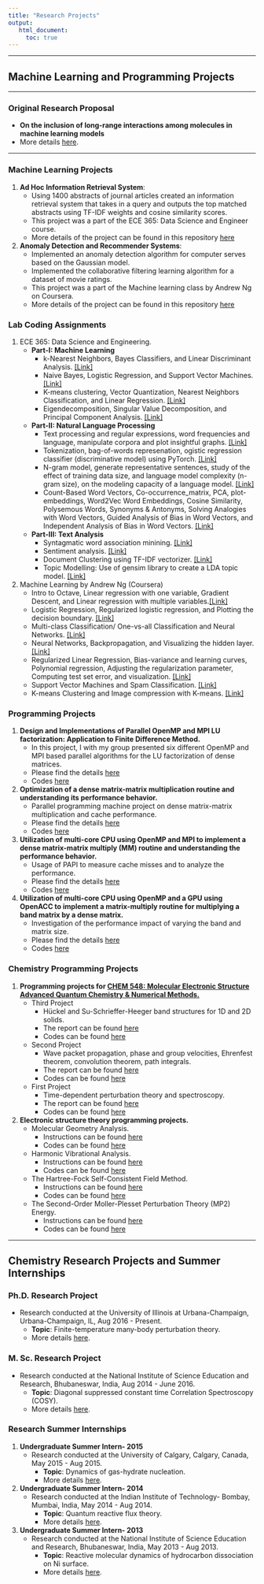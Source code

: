 ```yaml
---
title: "Research Projects"
output:
   html_document:
     toc: true
---
```


***
## **Machine Learning and Programming Projects**
***
### Original Research Proposal
  - **On the inclusion of long-range interactions among molecules in machine learning models**
  - More details [here](https://punitjha.github.io/orp_project.html).

***

### Machine Learning Projects

1. **Ad Hoc Information Retrieval System**: 
    - Using 1400 abstracts of journal articles created an information retrieval system that takes in a query and outputs the top matched abstracts using TF-IDF weights and cosine similarity scores.
    - This project was a part of the ECE 365: Data Science and Engineer course.
    - More details of the project can be found in this repository [here](https://github.com/punitjha/ECE365-Data_Science_and_Engineering/tree/master/NLP_Lab5)

2. **Anomaly Detection and Recommender Systems**:
    - Implemented an anomaly detection algorithm for computer serves  based on the Gaussian model.
    - Implemented the collaborative filtering learning algorithm for a dataset of movie ratings.
     - This project was a part of the Machine learning class by Andrew Ng on Coursera.
    - More details of the project can be found in this repository [here](https://github.com/punitjha/Machine_Learning_Coursera/tree/master/machine-learning-ex8)

### Lab Coding Assignments  
 1. ECE 365: Data Science and Engineering.
    - **Part-I: Machine Learning**
      - k-Nearest Neighbors, Bayes Classifiers, and Linear Discriminant Analysis. [[Link]](https://github.com/punitjha/ECE365-Data_Science_and_Engineering/blob/master/Lab2_vvv/punit2_lab2.ipynb)
      - Naive Bayes, Logistic Regression, and Support Vector Machines. [[Link]](https://github.com/punitjha/ECE365-Data_Science_and_Engineering/blob/master/Lab3_vvv/punit2_lab3.ipynb)
      - K-means clustering, Vector Quantization, Nearest Neighbors Classification, and Linear Regression. [[Link]](https://github.com/punitjha/ECE365-Data_Science_and_Engineering/blob/master/Lab4_vvv/punit2_lab4.ipynb)
      - Eigendecomposition, Singular Value Decomposition, and Principal Component Analysis.
[[Link]](https://github.com/punitjha/ECE365-Data_Science_and_Engineering/blob/master/Lab5_vvv/punit2_lab5.ipynb)
    - **Part-II: Natural Language Processing**
      - Text processing and regular expressions, word frequencies and language, manipulate corpora and plot insightful graphs. [[Link]](https://github.com/punitjha/ECE365-Data_Science_and_Engineering/blob/master/NLP_Lab1/punit2/Lab1/punit2.ipynb)
      - Tokenization, bag-of-words represenation, ogistic regression classifier (discriminative model) using PyTorch.
[[Link]](https://github.com/punitjha/ECE365-Data_Science_and_Engineering/blob/master/NLP_Lab2/punit2/NLPLab2/Lab2_NLP.ipynb) 
      - N-gram model, generate representative sentences, study of the effect of training data size, and language model complexity (n-gram size), on the modeling capacity of a language model.
[[Link]](https://github.com/punitjha/ECE365-Data_Science_and_Engineering/blob/master/NLP_Lab3/punit2/NLPLab3/NLPLab3.ipynb)
      - Count-Based Word Vectors, Co-occurrence_matrix, PCA, plot-embeddings,  Word2Vec Word Embeddings, Cosine Similarity, Polysemous Words, Synonyms & Antonyms, Solving Analogies with Word Vectors, Guided Analysis of Bias in Word Vectors, and Independent Analysis of Bias in Word Vectors. [[Link]](https://github.com/punitjha/ECE365-Data_Science_and_Engineering/blob/master/NLP_Lab4/punit2/Lab4/lab4.ipynb)
    - **Part-III: Text Analysis** 
      - Syntagmatic word association minining.
[[Link]](https://github.com/punitjha/ECE365-Data_Science_and_Engineering/blob/master/Text_Analysis_Lab-1/punit2_lab1.ipynb)
      - Sentiment analysis.
[[Link]](https://github.com/punitjha/ECE365-Data_Science_and_Engineering/blob/master/Text_Analysis_Lab-2/punit2_lab2.ipynb)
      - Document Clustering using TF-IDF vectorizer.
[[Link]](https://github.com/punitjha/ECE365-Data_Science_and_Engineering/blob/master/Text_Analysis_Lab-3/punit2_lab3.ipynb)   
      - Topic Modelling: Use of gensim library to create a LDA topic model.
[[Link]](https://github.com/punitjha/ECE365-Data_Science_and_Engineering/blob/master/Text_Analysis_Lab-4/punit2_lab4.ipynb)
   
   
 2. Machine Learning by Andrew Ng (Coursera)
    - Intro to Octave, Linear regression with one variable, Gradient Descent, and Linear regression with multiple variables.[[Link]](https://github.com/punitjha/Machine_Learning_Coursera/tree/master/machine-learning-ex1/ex1)
    - Logistic Regression, Regularized logistic regression, and Plotting the decision boundary. [[Link]](https://github.com/punitjha/Machine_Learning_Coursera/tree/master/machine-learning-ex2/ex2)
    - Multi-class Classification/ One-vs-all Classification and Neural Networks. [[Link]](https://github.com/punitjha/Machine_Learning_Coursera/tree/master/machine-learning-ex3/ex3)
    - Neural Networks, Backpropagation, and Visualizing the hidden layer. [[Link]](https://github.com/punitjha/Machine_Learning_Coursera/tree/master/machine-learning-ex4/ex4)
    - Regularized Linear Regression, Bias-variance and learning curves, Polynomial regression, Adjusting the regularization parameter, Computing test set error, and visualization.
[[Link]](https://github.com/punitjha/Machine_Learning_Coursera/tree/master/machine-learning-ex5/ex5)    
    - Support Vector Machines and Spam Classification. [[Link]](https://github.com/punitjha/Machine_Learning_Coursera/tree/master/machine-learning-ex6/ex6)    
    - K-means Clustering and Image compression with K-means.
[[Link]](https://github.com/punitjha/Machine_Learning_Coursera/tree/master/machine-learning-ex7/ex7)


    
<!-- ### Natural Language Processing Projects -->


<!-- ### Text Analysis Projects -->
    
    
    
    
### Programming Projects


1.  **Design and Implementations of Parallel OpenMP and MPI LU factorization: Application to Finite Difference Method.**
     - In this project, I with my group presented  six different OpenMP and
MPI based parallel algorithms for the LU factorization of dense matrices.
     - Please find the details [here](https://drive.google.com/file/d/1I17RTZGtopQQOAkk9z2MUyQEGYWmYsRN/view?usp=sharing)
     - Codes [here](https://github.com/punitjha/CS_420_Project)
2. **Optimization of a dense matrix-matrix multiplication routine and understanding its performance behavior.** 
   - Parallel programming machine project on dense matrix-matrix multiplication and cache performance.
   - Please find the details [here](https://drive.google.com/file/d/1IvqxqR6E6_CINKB8OunAmBpQvYcb_nPo/view?usp=sharing)
   - Codes [here](https://github.com/punitjha/CS_420_MPs)

3. **Utilization of  multi-core CPU using OpenMP and MPI to implement a dense matrix-matrix multiply (MM) routine and understanding the performance behavior.**
    - Usage of PAPI to measure cache misses and to analyze the performance.
    - Please find the details [here](https://drive.google.com/file/d/1yYzdTwtnV8-4xoFCRmFnWe275Ny0dOx9/view?usp=sharing)
    - Codes [here](https://github.com/punitjha/CS_420_MPs)




4. **Utilization of  multi-core CPU using OpenMP and a GPU using OpenACC to implement a matrix-multiply routine for multiplying a band matrix by a dense matrix.**
   - Investigation of the performance impact of varying the band and matrix size.
   - Please find the details [here](https://drive.google.com/file/d/1Pb781ThU_9EG2uDTm1NB4uaETlWU7GH4/view?usp=sharing)
   - Codes [here](https://github.com/punitjha/CS_420_MPs)


### Chemistry Programming Projects

1. **Programming projects for [CHEM 548: Molecular Electronic Structure Advanced Quantum Chemistry & Numerical Methods.](http://faculty.scs.illinois.edu/hirata/education.html)**
   - Third Project
     - Hückel and Su-Schrieffer-Heeger band structures for 1D and 2D solids.
     - The report can be found [here](https://drive.google.com/file/d/13CjQVDkpwSTJEk4sAuKDva8kw8z89CHt/view?usp=sharing)
     - Codes can be found [here](https://github.com/punitjha/CHEM_548_Project_3)
   - Second Project
     - Wave packet propagation, phase and group velocities, Ehrenfest theorem, convolution theorem, path integrals.
     - The report can be found [here](https://drive.google.com/file/d/1_XcSwoqlycy-i354jd4TW_kfLtEWTs8P/view?usp=sharing)
     - Codes can be found [here](https://github.com/punitjha/CHEM_548_Project_2)
   - First Project
     - Time-dependent perturbation theory and spectroscopy.
     - The report can be found [here](https://drive.google.com/file/d/1zz3pD4KzFYVm5nen6yhf8u-hqnGXjfF5/view?usp=sharing)
     - Codes can be found [here](https://github.com/punitjha/CHEM_548_Project_1)

2. **Electronic structure theory programming projects. ** 
   - Molecular Geometry Analysis.
     - Instructions  can be found  [here](https://drive.google.com/file/d/1ucsnJL2St-DKmW5cs6o_3M0TKxbly09p/view?usp=sharing)
     - Codes can be found [here](https://github.com/punitjha/Crawdad_Project_4)
   - Harmonic Vibrational Analysis.
     - Instructions  can be found  [here](https://drive.google.com/file/d/1rTu-TCD8vZMX0CsE9NFp1brANDxAqt5x/view?usp=sharing)
     - Codes can be found [here](https://github.com/punitjha/Crawdad_Project_3)
   - The Hartree-Fock Self-Consistent Field Method.
     - Instructions  can be found  [here](https://drive.google.com/file/d/1sIRmEjvBEmPc7N1bsYVXyuu1kVwnSsYz/view?usp=sharing)
     - Codes can be found [here](https://github.com/punitjha/Crawdad_Project_2)
   - The Second-Order Moller-Plesset Perturbation Theory (MP2) Energy.
     - Instructions  can be found  [here](https://drive.google.com/file/d/1zDiOA2GHTFlNxmCZSjk4dJDEQ-xe4-4x/view?usp=sharing)
     - Codes can be found [here](https://github.com/punitjha/Crawdad_Project_1)




***
## **Chemistry Research Projects and Summer Internships**
### Ph.D. Research Project 
  - Research conducted at the University of Illinois at Urbana-Champaign, Urbana-Champaign, IL, Aug 2016 - Present. 
     - **Topic**: Finite-temperature many-body perturbation theory.
     - More details [here](https://punitjha.github.io/phd_project.html).
    

    
      
### M. Sc. Research Project
- Research conducted at the National Institute of Science Education and Research, Bhubaneswar, India, Aug 2014 - June 2016.
    - **Topic**: Diagonal suppressed constant time Correlation Spectroscopy (COSY).
    - More details [here](https://punitjha.github.io/msc_project.html). 

### Research Summer Internships
1. **Undergraduate Summer Intern- 2015**
    - Research conducted at the University of Calgary, Calgary, Canada, May 2015 - Aug 2015.
       - **Topic**: Dynamics of gas-hydrate nucleation.
       -  More details [here](https://punitjha.github.io/calgary.html).
  
2. **Undergraduate Summer Intern- 2014**
     - Research conducted at the Indian Institute of Technology- Bombay, Mumbai, India, May 2014 - Aug 2014.
        - **Topic**: Quantum reactive flux theory.
        - More details [here](https://punitjha.github.io/iit_b.html).
         
      
3.  **Undergraduate Summer Intern- 2013** 
     - Research conducted at the National Institute of Science Education and Research, Bhubaneswar, India, May 2013 - Aug 2013.
         - **Topic**: Reactive molecular dynamics of hydrocarbon dissociation on Ni surface.
         - More details [here](https://punitjha.github.io/niser_summer.html).
    
  <!--   - Reactive molecular dynamics of hydrocarbon dissociation on Ni surface: Carried out reactive dynamics simulations of the adsorption and decomposition of CH\textsubscript{4} molecules interacting with a Ni(100) surface. Studied the temperature dependence of chemisorption of CH\textsubscript{4} by breakage of C-H bonds that leads to the formation of CH\textsubscript{3} and H radical on a Ni(100) surface. -->
  <!-- - **Skills Acquired:** -->
  <!--         Learned rogramming in FORTRAN 90 and how to carry out quantum mechanical simulations using ReaxFF. -->
             
             
             
<!--     - Finite-temperature many-body perturbation theory (FT-MBPT): FT-MBPT is a theory to calculate the thermodynamic parameters of the grand canonical system at a given temperature.  -->
  <!--     - I implemented the $\lambda$-variation method to  calculate the $n$th-order corrections to grand potential and internal energy using the FT-MBPT formalism which showed it is mathematically inconsistent and does not conserve charge.  -->
  <!--     - Derived the correct analytic formulas for FT-MBPT using another ansatz wherein charge was conserved. -->
  <!--     Implemented the FT-MBPT in a canonical ensemble and derived semi-analytic formulas. -->
  <!-- - **Original Research Proposal (ORP)** -->
  <!--       - Developed an ORP on the problem of inclusion of long-range (electrostatic) interactions in machine learning algorithms. Analyzed different neural network schemes,            especially deep high-dimensional neural networks (HDNNs), and whether they can efficiently learn and predict molecular charges learned from various charge partitioning schemes. -->
  <!--     - Studied different charge partitioning schemes like Hirshfeld, Charge Model 5, Merz-Singh-Kollman, and Natural Bonding Orbital methods used in molecular dynamics              simulations. -->
  <!--     - Proposed modifications to mathematical formulation and structure of HDNNs to be able to better predict  molecular charges, computational cost for implementing the            project, potential  setbacks, and alternate plans for the project. -->
  <!-- - **Skills Acquired:** -->
  <!--         Acquired knowledge of \textit{ab initio} and DFT electronic structure methods. Learned about machine learning algorithms. Learned to program in Python and enhanced           my programming skills in C++ and FORTRAN. -->

  <!-- ---     -->
  
  
  
  
  
  <!--   - Diagonal suppressed constant time Correlation Spectroscopy (COSY): Worked on a novel NMR pulse sequence to achieve diagonal suppressed COSY (correlation spectroscopy) spectra with high sensitivity and absorptive cross peak line-shapes.              -->
  <!--   - Carried out simulations and  product operator  calculations for 2, 3, and 4 spin systems using the novel NMR pulse sequence. -->
  <!--   - Implemented various optimization strategies for the pulse sequence that included the addition of water suppression module, removing axial and multiple quantum peaks by using gradient fields, etc.  -->
  <!-- - **Skills Acquired:** -->
  <!--         Acquired programming skills to program in the TopSpin 2.1 programming language and  learned to how to perform 1D, 2D NMR experiments on a 400 MHz spectrometer. -->

  <!-- ---     -->
  
  
   <!-- - Quantum reactive flux theory: Studied the quantum analog of classical non-Markovian Kramers' equation and the phase space distribution function formulation of the method of reactive flux in the memory friction regime. Analyzed quantum Kramers' equation for energy diffusion and barrier crossing dynamics in the high-friction regime. -->
   <!--  - **Skills Acquired:** -->
   <!--        Acquired skills to use Mathematica for solving integrals and numerical analysis. Learned mathematical methods in physics. -->

   <!--   ---   -->
   
<!--      -->
<!--       - Dynamics of gas-hydrate nucleation: Wrote C++  codes to study the probability distribution of lifetime of gas hydrate cages in the molecular dynamics simulation of  incipient hydrates starting from a CH\textsubscript{4}/H\textsubscript{2}S bubble in liquid H\textsubscript{2}O in a 3D box. -->
<!--       - Studied the effect of the different guest gas molecules on the lifetime of these cages. } -->
<!--   - **Skills Acquired:** -->
<!--           Learned about the object-oriented programming features of C++ and its data structures. I also learned the skills -->
<!-- required to create memory-efficient C++ codes. -->

<!--   ---   -->
  
 